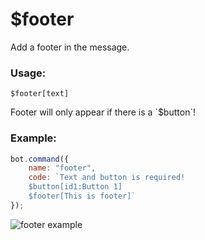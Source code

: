 
# $footer

Add a footer in the message.

### Usage:

```plain
$footer[text]
```

<Callout>
  Footer will only appear if there is a `$button`!
</Callout>

### Example:

```javascript
bot.command({
    name: "footer",
    code: `Text and button is required!
    $button[id1:Button 1]
    $footer[This is footer]`
});
```

<Bleed>![footer example](../../public/ss/footer.png)</Bleed>

